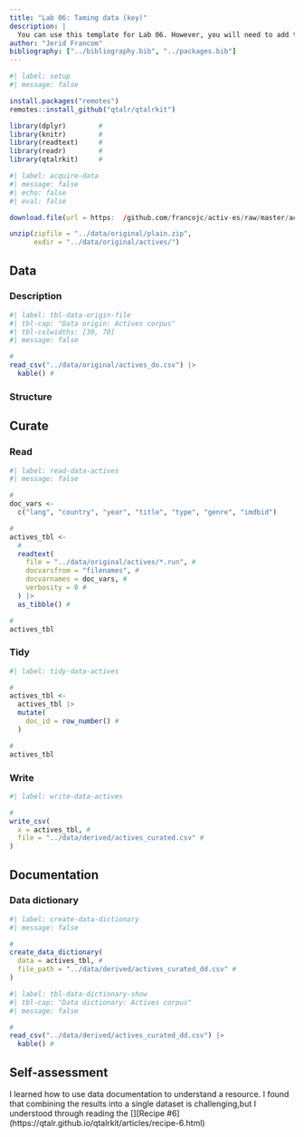 ```yaml
---
title: "Lab 06: Taming data (key)"
description: |
  You can use this template for Lab 06. However, you will need to add the prose descriptions, add code comments, edit the data dictionary, and complete the self-assessment.
author: "Jerid Francom"
bibliography: ["../bibliography.bib", "../packages.bib"]
---
```



```r
#| label: setup
#| message: false

install.packages("remotes")
remotes::install_github("qtalr/qtalrkit")

library(dplyr)        #
library(knitr)        #
library(readtext)     #
library(readr)        #
library(qtalrkit)     #
```

```r
#| label: acquire-data
#| message: false
#| echo: false
#| eval: false

download.file(url = https:  /github.com/francojc/activ-es/raw/master/activ-es-v.02/corpus/plain.zip, destfile = "../data/original/plain.zip")

unzip(zipfile = "../data/original/plain.zip",
      exdir = "../data/original/actives/")
```

## Data

<!--

- Overview of the data source and the purpose of this script

-->

### Description

<!--

- the name and/ or source of the data
- the nature of the data
- the acquisition strategy that was used
- the format of the data

-->

```r
#| label: tbl-data-origin-file
#| tbl-cap: "Data origin: Actives corpus"
#| tbl-colwidths: [30, 70]
#| message: false

#
read_csv("../data/original/actives_do.csv") |>
  kable() #

```

### Structure

<!--

- the relevant directories and data files
- the metadata and/ or variables to be organized
- the relationships between the data elements
- the idealized format for the curated dataset in a tabular format

-->

## Curate

<!-- Overview of the data curation process -->

### Read

<!-- Description ... -->

```r
#| label: read-data-actives
#| message: false

#
doc_vars <-
  c("lang", "country", "year", "title", "type", "genre", "imdbid")

#
actives_tbl <-
  #
  readtext(
    file = "../data/original/actives/*.run", #
    docvarsfrom = "filenames", #
    docvarnames = doc_vars, #
    verbosity = 0 #
  ) |>
  as_tibble() #

#
actives_tbl
```

### Tidy

<!-- Description ... -->

```r
#| label: tidy-data-actives

#
actives_tbl <-
  actives_tbl |>
  mutate(
    doc_id = row_number() #
  )

#
actives_tbl
```

### Write

<!-- Description ... -->

```r
#| label: write-data-actives

#
write_csv(
  x = actives_tbl, #
  file = "../data/derived/actives_curated.csv" #
)
```

## Documentation

<!-- Overview of the purpose and structure of the documentation -->

### Data dictionary

<!-- Description ... -->

```r
#| label: create-data-dictionary
#| message: false

#
create_data_dictionary(
  data = actives_tbl, #
  file_path = "../data/derived/actives_curated_dd.csv" #
)
```

<!--

Note:

You will need to open and edit the `actives_curated_dd.csv` file to add the descriptions for each variable.

-->


```r
#| label: tbl-data-dictionary-show
#| tbl-cap: "Data dictionary: Actives corpus"
#| message: false

#
read_csv("../data/derived/actives_curated_dd.csv") |>
  kable() #
```

## Self-assessment

I learned how to use data documentation to understand a resource.
I found that combining the results into a single dataset is challenging,but I understood through reading the [][Recipe #6](https://qtalr.github.io/qtalrkit/articles/recipe-6.html)
<!-- Complete the self-assessment -->



<!-- Review the .gitignore file to make sure that the data and datasets are not tracked by Git -->

<!-- Commit and push your repo -->
